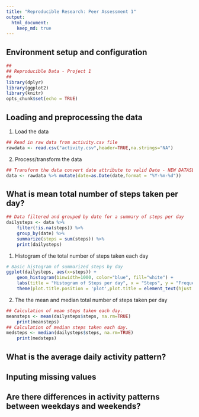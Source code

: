 ```yaml
---
title: "Reproducible Research: Peer Assessment 1"
output: 
  html_document:
    keep_md: true
---
```



## Environment setup and configuration
```r
## 
## Reproducible Data - Project 1
##
library(dplyr)
library(ggplot2)
library(knitr)
opts_chunk$set(echo = TRUE)
```

## Loading and preprocessing the data

1. Load the data
```r
## Read in raw data from activity.csv file
rawdata <- read.csv("activity.csv",header=TRUE,na.strings="NA")
```

2. Process/transform the data
```r
## Transform the data convert date attribute to valid Date - NEW DATASET
data <- rawdata %>% mutate(date=as.Date(date,format = "%Y-%m-%d"))
```


## What is mean total number of steps taken per day?
```r
## Data filtered and grouped by date for a summary of steps per day
dailysteps <- data %>%
    filter(!is.na(steps)) %>%
    group_by(date) %>%
    summarize(steps = sum(steps)) %>%
    print(dailysteps)

```

1. Histogram of the total number of steps taken each day
```r
# Basic histogram of summarized steps by day
ggplot(dailysteps, aes(x=steps)) + 
    geom_histogram(binwidth=1000, color="blue", fill="white") +
    labs(title = "Histogram of Steps per day", x = "Steps", y = "Frequency") +
    theme(plot.title.position = 'plot',plot.title = element_text(hjust = 0.5))
```

2. The the mean and median total number of steps taken per day
```r
## Calculation of mean steps taken each day.
meansteps <- mean(dailysteps$steps, na.rm=TRUE)
    print(meansteps)
## Calculation of median steps taken each day.
medsteps <- median(dailysteps$steps, na.rm=TRUE)
    print(medsteps)
```

## What is the average daily activity pattern?



## Inputing missing values



## Are there differences in activity patterns between weekdays and weekends?
